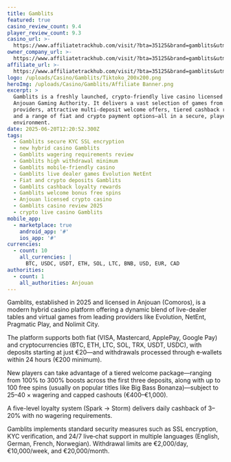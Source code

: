 ```yaml
---
title: Gamblits
featured: true
casino_review_count: 9.4
player_review_count: 9.3
casino_url: >-
  https://www.affiliatetrackhub.com/visit/?bta=35125&brand=gamblits&utm_campaign=SEO
owner_company_url: >-
  https://www.affiliatetrackhub.com/visit/?bta=35125&brand=gamblits&utm_campaign=SEO
affiliate_url: >-
  https://www.affiliatetrackhub.com/visit/?bta=35125&brand=gamblits&utm_campaign=SEO
logo: /uploads/Casino/Gamblits/Tiktoko_200x200.png
heroImg: /uploads/Casino/Gamblits/Affiliate Banner.png
excerpt: >
  Gamblits is a freshly launched, crypto-friendly live casino licensed by the
  Anjouan Gaming Authority. It delivers a vast selection of games from top
  providers, attractive multi-deposit welcome offers, tiered cashback rewards,
  and a range of fiat and crypto payment options—all in a secure, player‑centric
  environment.
date: 2025-06-20T12:20:52.300Z
tags:
  - Gamblits secure KYC SSL encryption
  - new hybrid casino Gamblits
  - Gamblits wagering requirements review
  - Gamblits high withdrawal minimum
  - Gamblits mobile-friendly casino
  - Gamblits live dealer games Evolution NetEnt
  - Fiat and crypto deposits Gamblits
  - Gamblits cashback loyalty rewards
  - Gamblits welcome bonus free spins
  - Anjouan licensed crypto casino
  - Gamblits casino review 2025
  - crypto live casino Gamblits
mobile_app:
  - marketplace: true
    android_app: '#'
    ios_app: '#'
currencies:
  - count: 10
    all_currencies: |
      BTC, USDC, USDT, ETH, SOL, LTC, BNB, USD, EUR, CAD
authorities:
  - count: 1
    all_authorities: Anjouan
---
```


Gamblits, established in 2025 and licensed in Anjouan (Comoros), is a modern hybrid casino platform offering a dynamic blend of live-dealer tables and virtual games from leading providers like Evolution, NetEnt, Pragmatic Play, and Nolimit City.

The platform supports both fiat (VISA, Mastercard, ApplePay, Google Pay) and cryptocurrencies (BTC, ETH, LTC, SOL, TRX, USDT, USDC), with deposits starting at just €20—and withdrawals processed through e‑wallets within 24 hours (€200 minimum).

New players can take advantage of a tiered welcome package—ranging from 100% to 300% boosts across the first three deposits, along with up to 100 free spins (usually on popular titles like Big Bass Bonanza)—subject to 25–40 × wagering and capped cashouts (€400–€1,000).

A five-level loyalty system (Spark → Storm) delivers daily cashback of 3–20% with no wagering requirements.

Gamblits implements standard security measures such as SSL encryption, KYC verification, and 24/7 live‑chat support in multiple languages (English, German, French, Norwegian). Withdrawal limits are €2,000/day, €10,000/week, and €20,000/month.

